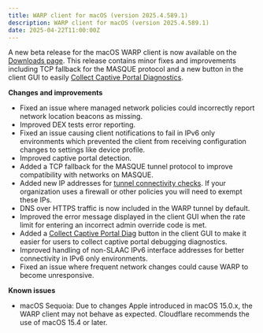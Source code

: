 ```yaml
---
title: WARP client for macOS (version 2025.4.589.1)
description: WARP client for macOS (version 2025.4.589.1)
date: 2025-04-22T11:00:00Z
---
```


A new beta release for the macOS WARP client is now available on the [Downloads page](/cloudflare-one/connections/connect-devices/warp/download-warp/beta-releases/). This release contains minor fixes and improvements including TCP fallback for the MASQUE protocol and a new button in the client GUI to easily [Collect Captive Portal Diagnostics](/cloudflare-one/connections/connect-devices/warp/configure-warp/warp-settings/captive-portals/#get-captive-portal-logs).

**Changes and improvements**

- Fixed an issue where managed network policies could incorrectly report network location beacons as missing.
- Improved DEX tests error reporting.
- Fixed an issue causing client notifications to fail in IPv6 only environments which prevented
  the client from receiving configuration changes to settings like device profile.
- Improved captive portal detection.
- Added a TCP fallback for the MASQUE tunnel protocol to improve compatibility with
  networks on MASQUE.
- Added new IP addresses for [tunnel connectivity checks](/cloudflare-one/connections/connect-devices/warp/deployment/firewall/#connectivity-check). If your organization uses a firewall
  or other policies you will need to exempt these IPs.
- DNS over HTTPS traffic is now included in the WARP tunnel by default.
- Improved the error message displayed in the client GUI when the rate limit for entering an incorrect admin override code is met.
- Added a [Collect Captive Portal Diag](/cloudflare-one/connections/connect-devices/warp/configure-warp/warp-settings/captive-portals/#get-captive-portal-logs) button in the client GUI to make it easier for users to
  collect captive portal debugging diagnostics.
- Improved handling of non-SLAAC IPv6 interface addresses for better connectivity in IPv6
  only environments.
- Fixed an issue where frequent network changes could cause WARP to become
  unresponsive.

**Known issues**

- macOS Sequoia: Due to changes Apple introduced in macOS 15.0.x, the WARP
  client may not behave as expected. Cloudflare recommends the use of macOS 15.4
  or later.
